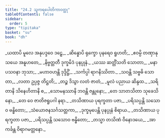 ```yaml
---
title: "24.2 သူကရပေါတိကာဝတ္ထု"
tableOfContents: false
sidebar:
  order: 5
type: "tipitaka"
basket: "su"
book: "dh"
---
```



<DynamicBreadcrumb />

<Division number="338" book="dh">

<Paragraph number="364" type="verses" book="dh">
_ယထာပိ မူလေ အနုပဒ္ဒဝေ ဒဠှေ,_  
_ဆိန္နောပိ ရုက္ခော ပုနရေဝ ရူဟတိ;_  
_ဧဝမ္ပိ တဏှာနုသယေ အနူဟတေ,_  
_နိဗ္ဗတ္တတီ ဒုက္ခမိဒံ ပုနပ္ပုနံ._  

</Paragraph>

</Division>
<Division number="339" book="dh">

<Paragraph number="365" type="verses" book="dh">
_ယဿ ဆတ္တိံသတိ သောတာ,_  
_မနာပသဝနာ ဘုသာ;_  
_မဟာဝဟန္တိ ဒုဒ္ဒိဋ္ဌိံ,_  
_သင်္ကပ္ပါ ရာဂနိဿိတာ._  

</Paragraph>

</Division>
<Division number="340" book="dh">

<Paragraph number="366" type="verses" book="dh">
_သဝန္တိ သဗ္ဗဓိ သောတာ,_  
_လတာ ဥပ္ပဇ္ဇ တိဋ္ဌတိ;_  
_တဉ္စ ဒိသွာ လတံ ဇာတံ,_  
_မူလံ ပညာယ ဆိန္ဒထ._  

</Paragraph>

</Division>
<Division number="341" book="dh">

<Paragraph number="367" type="verses" book="dh">
_သရိတာနိ သိနေဟိတာနိ စ,_  
_သောမနဿာနိ ဘဝန္တိ ဇန္တုနော;_  
_တေ သာတသိတာ သုခေသိနော,_  
_တေ ဝေ ဇာတိဇရူပဂါ နရာ._  

</Paragraph>

</Division>
<Division number="342" book="dh">

<Paragraph number="368" type="verses" book="dh">
_တသိဏာယ ပုရက္ခတာ ပဇာ,_  
_ပရိသပ္ပန္တိ သသောဝ ဗန္ဓိတော;_  
_သံယောဇနသင်္ဂသတ္တကာ,_  
_ဒုက္ခမုပေန္တိ ပုနပ္ပုနံ စိရာယ._  

</Paragraph>

</Division>
<Division number="343" book="dh">

<Paragraph number="369" type="verses" book="dh">
_တသိဏာယ ပုရက္ခတာ ပဇာ,_  
_ပရိသပ္ပန္တိ သသောဝ ဗန္ဓိတော;_  
_တသ္မာ တသိဏံ ဝိနောဒယေ,_  
_အာကင်္ခန္တ ဝိရာဂမတ္တနော._
</Paragraph>
</Division>